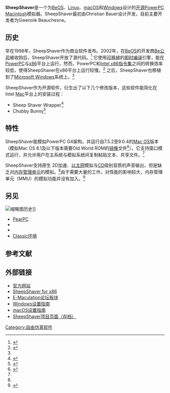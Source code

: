 {{Infobox software
|logo = [[File:SheepShaver.png|File:SheepShaver.png]]
|developer = Christian Bauer,<br />Gwenole Beauchesne
|released = {{Start date and age|1998}}
|size=~1 MB|genre = [[仿真器|模拟器]]
|license = [[GNU_General_Public_License|GPL]]
|website = {{URL|sheepshaver.cebix.net}}
|operating_system = [[BeOS|BeOS]], [[Linux|Linux]], [[macOS|macOS]], [[Windows|Windows]]
|latest_release_version = 2.3 pre
|latest_release_date = {{Start date and age|2006|05|14}}
|latest_preview_version = 2.4
}}
'''SheepShaver'''是一个为[[BeOS|BeOS]]、[[Linux|Linux]]、[[macOS|macOS]]和[[Microsoft_Windows|Windows]]设计的[[开源|开源]][[PowerPC|PowerPC]] [[Mac系列|Macintosh]]模拟器。SheepShaver最初由Christian Bauer设计开发，目前主要开发者为Gwenolé Beauchesne。

== 历史 ==
早在1998年，SheepShaver作为商业软件发布。2002年，在[[BeOS|BeOS]]的开发商[[Be公司|Be公司]]被收购后，SheepShaver开放了源代码。<ref name=":0">{{cite web|url=http://sheepshaver.cebix.net/|title=SheepShaver 官方主页|accessdate=2012-12-15|author=|date=|publisher=|language=en|archive-date=2012-12-11|archive-url=https://web.archive.org/web/20121211020711/http://sheepshaver.cebix.net/|dead-url=no}}</ref> 它使用[[移植_(軟體)|可移植]]的[[即時編譯|即时编译]]引擎，能在[[PowerPC|PowerPC]]与[[x86|x86]]平台上运行，然而，PowerPC和[[X86|Intel x86]][[指令集架構|指令集]]之间的转换效率较低，使得SheepShaver在x86平台上运行较慢。<ref name=":1">{{cite web|url=http://gwenole.beauchesne.info/en/projects/sheepshaver|title=SheepShaver项目|accessdate=2012-12-16|author=|date=|publisher=|language=en|archiveurl=https://web.archive.org/web/20090301045736/http://gwenole.beauchesne.info/en/projects/sheepshaver|archivedate=2009-03-01|deadurl=yes}}</ref> 之后，SheepShaver也移植到了[[Microsoft_Windows|Microsoft Windows]]系统上。<ref name=":0" />

SheepShaver作为开源软件，衍生出了以下几个修改版本，这些软件能简化在Intel [[Mac系列|Mac]]平台上的安装过程：
* Sheep Shaver Wrapper<ref>{{Cite web|url=http://www.columbia.edu/~em36/sheepshaverwrapper.html|title=SheepShaver Wrapper for OS X|accessdate=2017-02-10|work=www.columbia.edu|archive-date=2017-02-11|archive-url=https://web.archive.org/web/20170211155147/http://www.columbia.edu/~em36/sheepshaverwrapper.html|dead-url=no}}</ref>
* Chubby Bunny<ref>{{Cite web|url=http://macvalley.blogspot.com/2013/09/another-solution-for-appleworks.html|title=Another Solution for the Appleworks Conundrum-it's called Chubby Bunny|accessdate=2017-02-10|date=2013-09-28|last=Briant|first=Thomas|work=MacValley The MacValley blog|archive-date=2017-02-11|archive-url=https://web.archive.org/web/20170211080918/http://macvalley.blogspot.com/2013/09/another-solution-for-appleworks.html|dead-url=no}}</ref>

== 特性 ==
SheepShaver能模拟PowerPC G4架构，并运行自7.5.2至9.0.4的[[Mac_OS|Mac OS]]版本（模拟Mac OS 8.1及以下版本需要Old World ROM的[[ROM镜像|镜像]]文件<ref>{{cite web|url=http://www.emaculation.com/doku.php/sheepshaver_setup#introduction|title=在Windows上设置SheepShaver|accessdate=2012-12-15|author=|date=|publisher=|language=en|archive-date=2012-11-30|archive-url=https://web.archive.org/web/20121130203745/http://www.emaculation.com/doku.php/sheepshaver_setup#introduction|dead-url=no}}</ref>）。它支持窗口模式运行，并允许用户在主系统与模拟系统间复制粘贴文本、共享文件。<ref name=":1" />

SheepShaver支持原生{{Link-en|QuickDraw|QuickDraw}} 2D加速、[[以太网|以太网]]模拟与[[CD|CD]]级别音质的声音输出，但是缺乏对[[内存管理单元|内存管理单元]]的模拟。<ref name=":1" />由于需要大量的工作，对性能的影响较大，内存管理单元（MMU）的模拟功能并没有加入。<ref>{{Cite web|url=http://www.emaculation.com/doku.php/compatibility_sheet|title=MECS:  The Mac Emulation Compatibility Sheet    [E-Maculation wiki]|accessdate=2017-03-09|work=www.emaculation.com|language=en|archive-date=2017-02-04|archive-url=https://web.archive.org/web/20170204122623/http://emaculation.com/doku.php/compatibility_sheet|dead-url=no}}</ref>

== 另见 ==
[[File:MacEmus.svg|缩略图]]历史]]
{{Portal|自由软件}}
* [[PearPC|PearPC]]
* {{En-link|vMac|vMac}}
* {{En-link|Basilisk II|Basilisk II}}
* [[Classic環境|Classic环境]]

== 参考文献 ==
<references />

== 外部链接 ==
* [http://sheepshaver.cebix.net 官方网站]{{Wayback|url=http://sheepshaver.cebix.net/ |date=20170113161316 }}{{En icon}}
* [http://homepage3.nifty.com/toshi3/emu/sheepshaver1.html SheepShaver for x86]{{Wayback|url=http://homepage3.nifty.com/toshi3/emu/sheepshaver1.html |date=20161102053335 }} {{jp icon}}
* [http://emaculation.com/forum/viewforum.php?f=20 E-Maculation论坛板块]{{Wayback|url=http://emaculation.com/forum/viewforum.php?f=20 |date=20170202044453 }} {{En icon}}
* [http://www.emaculation.com/doku.php/sheepshaver_setup Windows设置指南]{{Wayback|url=http://www.emaculation.com/doku.php/sheepshaver_setup |date=20170204202119 }}{{En icon}}
* [http://www.emaculation.com/doku.php/sheepshaver_mac_os_x_setup macOS设置指南]{{Wayback|url=http://www.emaculation.com/doku.php/sheepshaver_mac_os_x_setup |date=20170204154405 }}{{En icon}}
* [https://web.archive.org/web/20090301045736/http://gwenole.beauchesne.info/en/projects/sheepshaver SheepShaver项目页面（存档）]{{En icon}}

{{虛擬化技術}}

[[Category:自由仿真软件|Category:自由仿真软件]]